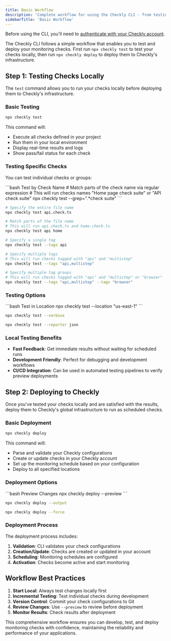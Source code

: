 ```yaml
---
title: Basic Workflow
description: 'Complete workflow for using the Checkly CLI - from testing to deployment'
sidebarTitle: 'Basic Workflow'
---
```


<Note>Before using the CLI, you'll need to [authenticate with your Checkly account](/cli/authentication).</Note>

The Checkly CLI follows a simple workflow that enables you to test and deploy your monitoring checks. First run `npx checkly test` to test your checks locally, then run `npx checkly deploy` to deploy them to Checkly's infrastructure.

## Step 1: Testing Checks Locally

The `test` command allows you to run your checks locally before deploying them to Checkly's infrastructure.

### Basic Testing

```bash Terminal
npx checkly test
```

This command will:
- Execute all checks defined in your project
- Run them in your local environment
- Display real-time results and logs
- Show pass/fail status for each check

### Testing Specific Checks

You can test individual checks or groups:

<CodeGroup>
```bash Test by Check Name
# Match parts of the check name via regular expression
# This will run checks names "Home page check suite" or "API check suite"
npx checkly test --grep=".*check suite"
```

```bash Test by File Name
# Specify the entire file name
npx checkly test api.check.ts

# Match parts of the file name
# This will run api.check.ts and home.check.ts
npx checkly test api home
```

```bash Test by Tags
# Specify a single tag
npx checkly test --tags api

# Specify multiple tags
# This will run checks tagged with "api" and "multistep"
npx checkly test --tags "api,multistep"

# Specify multiple tag groups
# This will run checks tagged with "api" and "multistep" or "browser"
npx checkly test --tags "api,multistep" --tags "browser"
```
</CodeGroup>

### Testing Options

<CodeGroup>
```bash Test in Location
npx checkly test --location "us-east-1"
```

```bash Verbose Output
npx checkly test --verbose
```

```bash Generate Report
npx checkly test --reporter json
```
</CodeGroup>

### Local Testing Benefits

- **Fast Feedback**: Get immediate results without waiting for scheduled runs
- **Development Friendly**: Perfect for debugging and development workflows
- **CI/CD Integration**: Can be used in automated testing pipelines to verify preview deployments

## Step 2: Deploying to Checkly

Once you've tested your checks locally and are satisfied with the results, deploy them to Checkly's global infrastructure to run as scheduled checks.

### Basic Deployment

```bash Terminal
npx checkly deploy
```

This command will:
- Parse and validate your Checkly configurations
- Create or update checks in your Checkly account
- Set up the monitoring schedule based on your configuration
- Deploy to all specified locations

### Deployment Options

<CodeGroup>
```bash Preview Changes
npx checkly deploy --preview
```

```bash Display Changes after
npx checkly deploy --output
```

```bash Force Deployment
npx checkly deploy --force
```
</CodeGroup>

### Deployment Process

The deployment process includes:

1. **Validation**: CLI validates your check configurations
2. **Creation/Update**: Checks are created or updated in your account
3. **Scheduling**: Monitoring schedules are configured
4. **Activation**: Checks become active and start monitoring

## Workflow Best Practices

1. **Start Local**: Always test changes locally first
2. **Incremental Testing**: Test individual checks during development
3. **Version Control**: Commit your check configurations to Git
4. **Review Changes**: Use `--preview` to review before deployment
5. **Monitor Results**: Check results after deployment

This comprehensive workflow ensures you can develop, test, and deploy monitoring checks with confidence, maintaining the reliability and performance of your applications.

